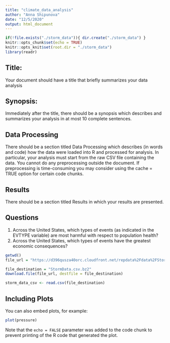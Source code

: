 ```yaml
---
title: "climate_data_analysis"
author: "Anna Shipunova"
date: "12/5/2020"
output: html_document
---
```


```r
if(!file.exists("./storm_data")){ dir.create("./storm_data") }
knitr::opts_chunk$set(echo = TRUE)
knitr::opts_knit$set(root.dir = "./storm_data")
library(readr)

```

## Title:   
Your document should have a title that briefly summarizes your data analysis

## Synopsis:  
Immediately after the title, there should be a synopsis which describes and summarizes your analysis in at most 10 complete sentences.

## Data Processing  
There should be a section titled Data Processing which describes (in words and code) how the data were loaded into R and processed for analysis. In particular, your analysis must start from the raw CSV file containing the data. You cannot do any preprocessing outside the document. If preprocessing is time-consuming you may consider using the \color{red}{\verb|cache = TRUE|}cache = TRUE option for certain code chunks.

## Results  
There should be a section titled Results in which your results are presented.

## Questions

1. Across the United States, which types of events (as indicated in the \color{red}{\verb|EVTYPE|}EVTYPE variable) are most harmful with respect to population health?  
2. Across the United States, which types of events have the greatest economic consequences?


```r
getwd()
file_url = "https://d396qusza40orc.cloudfront.net/repdata%2Fdata%2FStormData.csv.bz2"

file_destination = "StormData.csv.bz2"
download.file(file_url, destfile = file_destination)

storm_data_csv <- read.csv(file_destination)

```

## Including Plots

You can also embed plots, for example:

```r
plot(pressure)
```

Note that the `echo = FALSE` parameter was added to the code chunk to prevent printing of the R code that generated the plot.
